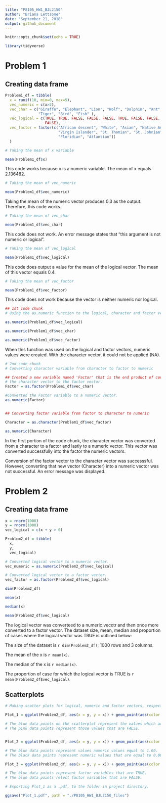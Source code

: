 ```yaml
---
title: "P8105_HW1_BJL2150"
author: "Briana Lettsome"
date: "September 21, 2018"
output: github_document
---
```


```r
knitr::opts_chunk$set(echo = TRUE)

library(tidyverse)
```


# Problem 1


## Creating data frame

```r
Problem1_df = tibble(
  x = runif(10, min=0, max=5), 
  vec_numeric = c(x>2),
  vec_char = c("Giraffe", "Elephant", "Lion", "Wolf", "Dolphin", "Ant", "Dog", 
               "Tiger", "Bird", "Fish" ),
  vec_logical = c(TRUE, TRUE, FALSE, FALSE, FALSE, TRUE, FALSE, FALSE, TRUE, 
                  FALSE),
  vec_factor = factor(c("African descent", "White", "Asian", "Native American", 
                        "Virgin Islander", "St. Thomian", "St. Johnian", "Crucian", 
                        "Floridian", "Atlantian"))
  )
```
 
```r
# Taking the mean of x variable

mean(Problem1_df$x)
```
This code works because x is a numeric variable. The mean of x equals 2.136482.

```r
# Taking the mean of vec_numeric

mean(Problem1_df$vec_numeric)
```
Taking the mean of the numeric vector produces 0.3 as the output. Therefore, this 
code works.

```r
# Taking the mean of vec_char

mean(Problem1_df$vec_char)
```
This code does not work. An error message states that "this argument is not numeric 
or logical".

```r
# Taking the mean of vec_logical

mean(Problem1_df$vec_logical)
```
This code does output a value for the mean of the logical vector.
The mean of this vector equals 0.4.

```r
# Taking the mean of vec_factor

mean(Problem1_df$vec_factor)
```
This code does not work because the vector is neither numeric nor logical.

```r
## 1st code chunk
# Using the as.numeric function to the logical, character and factor vectors.

as.numeric(Problem1_df$vec_logical)

as.numeric(Problem1_df$vec_char)

as.numeric(Problem1_df$vec_factor)
```
When this function was used on the logical and factor vectors, numeric values were 
created. With the character vector, it could not be applied (NA).

```r
# 2nd code chunk
# Converting character variable from character to factor to numeric

## Created a new variable named 'Factor' that is the end product of converting
# the character vector to the factor vector.
Factor = as.factor(Problem1_df$vec_char)

#Converted the Factor variable to a numeric vector.
as.numeric(Factor)


## Converting factor variable from factor to character to numeric

Character = as.character(Problem1_df$vec_factor)

as.numeric(Character)
```
In the first portion of the code chunk, the character vector was converted from a 
character to a factor and lastly to a numeric vector. This vector was converted 
successfully into the factor the numeric vectors. 

Conversion of the factor vector to the character vector was successsful. However, 
converting that new vector (Character) into a numeric vector was not successful.
An error message was displayed.

# Problem 2

## Creating data frame
```r
x = rnorm(1000)
y = rnorm(1000)
vec_logical = c(x + y > 0)

Problem2_df = tibble(
  x,
  y,
  vec_logical)

# Converted logical vector to a numeric vector.
vec_numeric = as.numeric(Problem2_df$vec_logical)

# Converted logical vector to a factor vector.
vec_factor = as.factor(Problem2_df$vec_logical)

dim(Problem2_df)

mean(x)

median(x)

mean(Problem2_df$vec_logical)
```
The logical vector was converteed to a numeric vecotr and then once more converted to a factor vector.
The dataset size, mean, median and proportion of cases where the logical vector was TRUE is outlined below:

The size of the dataset is `r dim(Problem2_df)`; 1000 rows and 3 columns.

The mean of the x is `r mean(x)`.

The median of the x is `r median(x)`.

The proportion of case for which the logical vector is TRUE is `r mean(Problem2_df$vec_logical)`.

## Scatterplots
```r
# Making scatter plots for logical, numeric and factor vectors, respectively.

Plot_1 = ggplot(Problem2_df, aes(x = y, y = x)) + geom_point(aes(color = vec_logical))

# The blue data points on the scatterplot represent the values which are TRUE.
# The pink data points represent those values that are FALSE.


Plot_2 = ggplot(Problem2_df, aes(x = y, y = x)) + geom_point(aes(color = vec_numeric))

# The blue data points represent values numeric values equal to 1.00.
# The black data points represent numeric values that are equal to 0.00. 

Plot_3 = ggplot(Problem2_df, aes(x = y, y = x)) + geom_point(aes(color = vec_factor))

# The blue data points represent factor variables that are TRUE.
# The blue data points relect factor variables that are FALSE.
```

```r
# Exporting Plot_1 as a .pdf, to the folder in project directory.

ggsave("Plot_1.pdf", path = "./P8105_HW1_BJL2150_files")
```